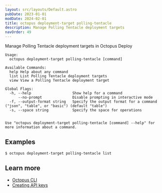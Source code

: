 ```yaml
---
layout: src/layouts/Default.astro
pubDate: 2023-01-01
modDate: 2024-02-01
title: octopus deployment-target polling-tentacle
description: Manage Polling Tentacle deployment targets
navOrder: 49
---
```


Manage Polling Tentacle deployment targets in Octopus Deploy

```
Usage:
  octopus deployment-target polling-tentacle [command]

Available Commands:
  help Help about any command
  list List Polling Tentacle deployment targets
  view View a Polling Tentacle deployment target

Global Flags:
  -h, --help                   Show help for a command
      --no-prompt              Disable prompting in interactive mode
  -f, --output-format string   Specify the output format for a command ("json", "table", or "basic") (default "table")
  -s, --space string           Specify the space for operations


Use "octopus deployment-target polling-tentacle [command] --help" for more information about a command.
```

## Examples

<SamplesInstance />

```
$ octopus deployment-target polling-tentacle list

```

## Learn more

- [Octopus CLI](/docs/octopus-rest-api/cli)
- [Creating API keys](/docs/octopus-rest-api/how-to-create-an-api-key)